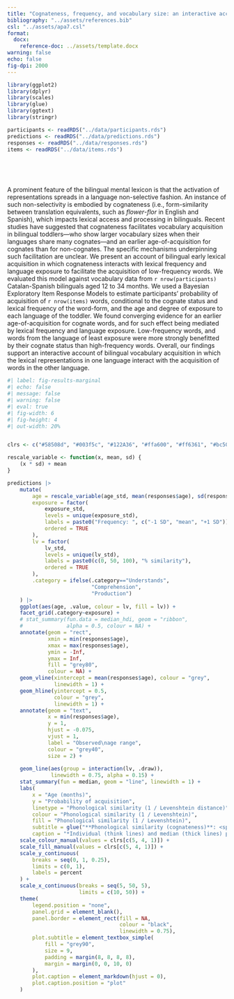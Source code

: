 ```yaml
---
title: "Cognateness, frequency, and vocabulary size: an interactive account of bilingual lexical acquisition"
bibliography: "../assets/references.bib"
csl: "../assets/apa7.csl"
format:
  docx: 
    reference-doc: ../assets/template.docx
warning: false
echo: false
fig-dpi: 2000
---
```


```r
library(ggplot2)
library(dplyr)
library(scales)
library(glue)
library(ggtext)
library(stringr)

participants <- readRDS("../data/participants.rds")
predictions <- readRDS("../data/predictions.rds")
responses <- readRDS("../data/responses.rds")
items <- readRDS("../data/items.rds")

```

<br>

<br>

A prominent feature of the bilingual mental lexicon is that the activation of representations spreads in a language non-selective fashion. An instance of such non-selectivity is embodied by cognateness (i.e., form-similarity between translation equivalents, such as *flower*-*flor* in English and Spanish), which impacts lexical access and processing in bilinguals. Recent studies have suggested that cognateness facilitates vocabulary acquisition in bilingual toddlers---who show larger vocabulary sizes when their languages share many cognates---and an earlier age-of-acquisition for cognates than for non-cognates. The specific mechanisms underpinning such facilitation are unclear. We present an account of bilingual early lexical acquisition in which cognateness interacts with lexical frequency and language exposure to facilitate the acquisition of low-frequency words. We evaluated this model against vocabulary data from `r nrow(participants)` Catalan-Spanish bilinguals aged 12 to 34 months. We used a Bayesian Exploratory Item Response Models to estimate participants’ probability of acquisition of `r nrow(items)` words, conditional to the cognate status and lexical frequency of the word-form, and the age and degree of exposure to each language of the toddler. We found converging evidence for an earlier age-of-acquisition for cognate words, and for such effect being mediated by lexical frequency and language exposure. Low-frequency words, and words from the language of least exposure were more strongly benefitted by their cognate status than high-frequency words. Overall, our findings support an interactive account of bilingual vocabulary acquisition in which the lexical representations in one language interact with the acquisition of words in the other language.


```r
#| label: fig-results-marginal
#| echo: false
#| message: false
#| warning: false
#| eval: true
#| fig-width: 6
#| fig-height: 4
#| out-width: 20%


clrs <- c("#58508d", "#003f5c", "#122A36", "#ffa600", "#ff6361", "#bc5090")

rescale_variable <- function(x, mean, sd) {
    (x * sd) + mean
}

predictions |> 
    mutate(
        age = rescale_variable(age_std, mean(responses$age), sd(responses$age)),
        exposure = factor(
            exposure_std,
            levels = unique(exposure_std),
            labels = paste0("Frequency: ", c("-1 SD", "mean", "+1 SD")),
            ordered = TRUE
        ),
        lv = factor(
            lv_std,
            levels = unique(lv_std),
            labels = paste0(c(0, 50, 100), "% similarity"),
            ordered = TRUE
        ),
        .category = ifelse(.category=="Understands",
                           "Comprehension", 
                           "Production")
    ) |> 
    ggplot(aes(age, .value, colour = lv, fill = lv)) +
    facet_grid(.category~exposure) +
    # stat_summary(fun.data = median_hdi, geom = "ribbon",
    #              alpha = 0.5, colour = NA) +
    annotate(geom = "rect",
             xmin = min(responses$age),
             xmax = max(responses$age),
             ymin = -Inf,
             ymax = Inf,
             fill = "grey80",
             colour = NA) +
    geom_vline(xintercept = mean(responses$age), colour = "grey",
               linewidth = 1) +
    geom_hline(yintercept = 0.5,
               colour = "grey",
               linewidth = 1) +
    annotate(geom = "text",
             x = min(responses$age),
             y = 1,
             hjust = -0.075,
             vjust = 1,
             label = "Observed\nage range",
             colour = "grey40",
             size = 2) +
    
    geom_line(aes(group = interaction(lv, .draw)),
              linewidth = 0.75, alpha = 0.15) +
    stat_summary(fun = median, geom = "line", linewidth = 1) +
    labs(
        x = "Age (months)",
        y = "Probability of acquisition",
        linetype = "Phonological similarity (1 / Levenshtein distance)",
        colour = "Phonological similarity (1 / Levenshtein)",
        fill = "Phonological similarity (1 / Levenshtein)",
        subtitle = glue("**Phonological similarity (cognateness)**: <span style = 'color:{clrs[1]};'>100% similarity</span> <span style = 'color:{clrs[4]};'>50% similarity</span> <span style = 'color:{clrs[5]};'>0% similarity</span>"),
        caption = "*Individual (think lines) and median (thick lines) posterior predictions from the Bayesian IRT model*.") +
    scale_colour_manual(values = clrs[c(5, 4, 1)]) +
    scale_fill_manual(values = clrs[c(5, 4, 1)]) +
    scale_y_continuous(
        breaks = seq(0, 1, 0.25),
        limits = c(0, 1),
        labels = percent
    ) +
    scale_x_continuous(breaks = seq(5, 50, 5),
                       limits = c(10, 50)) +
    theme(
        legend.position = "none",
        panel.grid = element_blank(),
        panel.border = element_rect(fill = NA, 
                                    colour = "black", 
                                    linewidth = 0.75),
        plot.subtitle = element_textbox_simple(
            fill = "grey90",
            size = 9,
            padding = margin(8, 8, 8, 8),
            margin = margin(0, 0, 10, 0)
        ),
        plot.caption = element_markdown(hjust = 0),
        plot.caption.position = "plot"
    )
```

